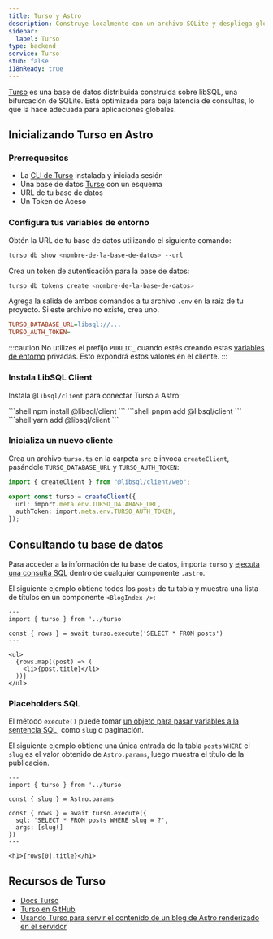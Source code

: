 ```yaml
---
title: Turso y Astro
description: Construye localmente con un archivo SQLite y despliega globalmente usando Turso.
sidebar:
  label: Turso
type: backend
service: Turso
stub: false
i18nReady: true
---
```


[Turso](https://turso.tech) es una base de datos distribuida construida sobre libSQL, una bifurcación de SQLite. Está optimizada para baja latencia de consultas, lo que la hace adecuada para aplicaciones globales.

## Inicializando Turso en Astro

### Prerrequesitos

- La [CLI de Turso](https://docs.turso.tech/cli/introduction) instalada y iniciada sesión
- Una base de datos [Turso](https://turso.tech) con un esquema
- URL de tu base de datos
- Un Token de Aceso

### Configura tus variables de entorno

Obtén la URL de tu base de datos utilizando el siguiente comando:

```bash
turso db show <nombre-de-la-base-de-datos> --url
```

Crea un token de autenticación para la base de datos:

```bash
turso db tokens create <nombre-de-la-base-de-datos>
```

Agrega la salida de ambos comandos a tu archivo `.env` en la raíz de tu proyecto. Si este archivo no existe, crea uno.

```ini title=".env"
TURSO_DATABASE_URL=libsql://...
TURSO_AUTH_TOKEN=
```

:::caution
No utilizes el prefijo `PUBLIC_` cuando estés creando estas [variables de entorno](/es/guides/environment-variables/) privadas. Esto expondrá estos valores en el cliente.
:::

### Instala LibSQL Client

Instala `@libsql/client` para conectar Turso a Astro:

<PackageManagerTabs>
  <Fragment slot="npm">
    ```shell
    npm install @libsql/client
    ```
  </Fragment>
  <Fragment slot="pnpm">
    ```shell
    pnpm add @libsql/client
    ```
  </Fragment>
  <Fragment slot="yarn">
    ```shell
    yarn add @libsql/client
    ```
  </Fragment>
</PackageManagerTabs>

### Inicializa un nuevo cliente

Crea un archivo `turso.ts` en la carpeta `src` e invoca `createClient`, pasándole `TURSO_DATABASE_URL` y `TURSO_AUTH_TOKEN`:

```ts title="src/turso.ts"
import { createClient } from "@libsql/client/web";

export const turso = createClient({
  url: import.meta.env.TURSO_DATABASE_URL,
  authToken: import.meta.env.TURSO_AUTH_TOKEN,
});
```

## Consultando tu base de datos

Para acceder a la información de tu base de datos, importa `turso` y [ejecuta una consulta SQL](https://docs.turso.tech/sdk/ts/reference#simple-query) dentro de cualquier componente `.astro`.

El siguiente ejemplo obtiene todos los `posts` de tu tabla y muestra una lista de títulos en un componente `<BlogIndex />`:

```astro title="src/components/BlogIndex.astro"
---
import { turso } from '../turso'

const { rows } = await turso.execute('SELECT * FROM posts')
---

<ul>
  {rows.map((post) => (
    <li>{post.title}</li>
  ))}
</ul>
```

### Placeholders SQL

El método `execute()` puede tomar [un objeto para pasar variables a la sentencia SQL](https://docs.turso.tech/sdk/ts/reference#placeholders), como `slug` o paginación.

El siguiente ejemplo obtiene una única entrada de la tabla `posts` `WHERE` el `slug` es el valor obtenido de `Astro.params`, luego muestra el título de la publicación. 

```astro title="src/pages/index.astro"
---
import { turso } from '../turso'

const { slug } = Astro.params

const { rows } = await turso.execute({
  sql: 'SELECT * FROM posts WHERE slug = ?',
  args: [slug!]
})
---

<h1>{rows[0].title}</h1>
```

## Recursos de Turso

- [Docs Turso](https://docs.turso.tech)
- [Turso en GitHub](https://github.com/tursodatabase)
- [Usando Turso para servir el contenido de un blog de Astro renderizado en el servidor](https://blog.turso.tech/using-turso-to-serve-a-server-side-rendered-astro-blogs-content-58caa6188bd5)
